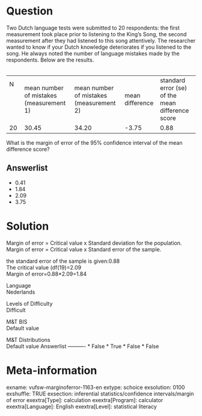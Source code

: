 Question
========
Two Dutch language tests were submitted to 20 respondents: the first
measurement took place prior to listening to the King's Song, the second
measurement after they had listened to this song attentively. The
researcher wanted to know if your Dutch knowledge deteriorates if you
listened to the song. He always noted the number of language mistakes
made by the respondents. Below are the results.  
   

<table class="tvcss_2 tvcss_3">
<tbody>
<tr class="odd">
<td>N                       </td>
<td class="tvcss_4">mean number of mistakes (measurement 1)</td>
<td class="tvcss_5">mean number of mistakes (measurement 2)</td>
<td class="tvcss_6">mean difference</td>
<td class="tvcss_7">standard error (se) of the mean difference
score</td>
</tr>
<tr class="even">
<td>20</td>
<td class="tvcss_4">30.45</td>
<td class="tvcss_5">34.20</td>
<td class="tvcss_6">-3.75</td>
<td class="tvcss_7">0.88</td>
</tr>
</tbody>
</table>

  
What is the margin of error of the 95% confidence interval of the mean
difference score?

Answerlist
----------
* 0.41
* 1.84
* 2.09
* 3.75

Solution
========





Margin of error = Critical value x Standard deviation for the
population.  
Margin of error = Critical value x Standard error of the sample.  
  
the standard error of the sample is given:0.88  
The critical value (df(19)=2.09  
Margin of error=0.88\*2.09=1.84





Language  
Nederlands

Levels of Difficulty  
Difficult

M&T BIS  
Default value

M&T Distributions  
Default value
Answerlist
----------
* False
* True
* False
* False

Meta-information
================
exname: vufsw-marginoferror-1163-en
extype: schoice
exsolution: 0100
exshuffle: TRUE
exsection: inferential statistics/confidence intervals/margin of error
exextra[Type]: calculation
exextra[Program]: calculator
exextra[Language]: English
exextra[Level]: statistical literacy

